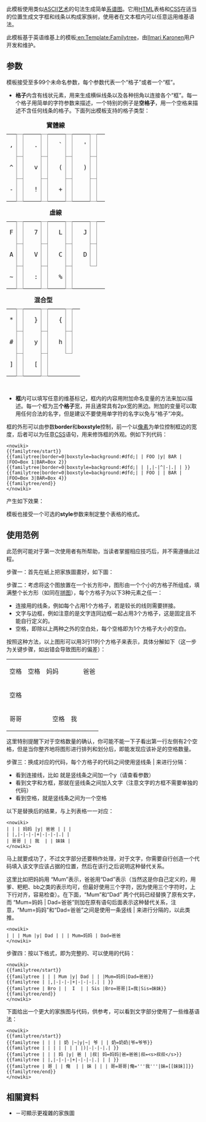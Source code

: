 <includeonly>{{Esoteric}}</includeonly><noinclude>{{template doc page viewed directly}}</noinclude>
<!-- EDIT TEMPLATE DOCUMENTATION BELOW THIS LINE -->
{{Ambox
| image = [[File:Edit-copy purple-wikit.svg|40px]]
| type  = move
| text  = 使用本模板製作大型系譜有機會超過維基媒體制定的[[维基百科:模板限制|允許渲染長度]]導致無法儲存或開啟條目，這時候請改用較為先進的{{tl|Tree chart}}模板。
}}

此模板使用类似[[ASCII艺术]]的句法生成简单[[系谱图]]。它用[[HTML]]表格和[[CSS]]在适当的位置生成文字框和线条以构成家族树，使用者在文本框内可以任意运用维基语法。

此模板基于英语维基上的模板[[:en:Template:Familytree]]，由[[:en:User:Ilmari Karonen|Ilmari Karonen]]用户开发和维护。

==参数==
模板接受至多99个未命名参数，每个参数代表一个“格子”或者一个“框”。

*'''格子'''内含有线状元素，用来生成横纵线条以及各种拐角以连接各个“框”。每一个格子用简单的字符参数来描述，一个特别的例子是'''空格子'''，用一个空格来描述不含任何线条的格子。下面列出模板支持的格子类型：

{| style="float: left; margin-left: 1em;"
|+ '''實體線'''
|-
| <big><tt>,</tt></big> || style="border: 1px solid gray;" | {{familytree/start}}{{familytree|,}}{{familytree/end}} || &nbsp;
| <big><tt>.</tt></big> || style="border: 1px solid gray;" | {{familytree/start}}{{familytree|.}}{{familytree/end}} || &nbsp;
| <big><tt>`</tt></big> || style="border: 1px solid gray;" | {{familytree/start}}{{familytree|`}}{{familytree/end}} || &nbsp;
| <big><tt>'</tt></big> || style="border: 1px solid gray;" | {{familytree/start}}{{familytree|'}}{{familytree/end}} || &nbsp;
|-
| <big><tt>^</tt></big> || style="border: 1px solid gray;" | {{familytree/start}}{{familytree|^}}{{familytree/end}} || &nbsp;
| <big><tt>v</tt></big> || style="border: 1px solid gray;" | {{familytree/start}}{{familytree|v}}{{familytree/end}} || &nbsp;
| <big><tt>(</tt></big> || style="border: 1px solid gray;" | {{familytree/start}}{{familytree|(}}{{familytree/end}} || &nbsp;
| <big><tt>)</tt></big> || style="border: 1px solid gray;" | {{familytree/start}}{{familytree|)}}{{familytree/end}} || &nbsp;
|-
| <big><tt>-</tt></big> || style="border: 1px solid gray;" | {{familytree/start}}{{familytree|-}}{{familytree/end}} || &nbsp;
| <big><tt>!</tt></big> || style="border: 1px solid gray;" | {{familytree/start}}{{familytree|!}}{{familytree/end}} || &nbsp;
| <big><tt>+</tt></big> || style="border: 1px solid gray;" | {{familytree/start}}{{familytree|+}}{{familytree/end}} || &nbsp;
| <big><tt> </tt></big> || style="border: 1px solid gray;" | {{familytree/start}}{{familytree| }}{{familytree/end}} || &nbsp;
|}
{| style="float: left; margin-left: 1em;"
|+ '''虛線'''
|-
| <big><tt>F</tt></big> || style="border: 1px solid gray;" | {{familytree/start}}{{familytree|F}}{{familytree/end}} || &nbsp;
| <big><tt>7</tt></big> || style="border: 1px solid gray;" | {{familytree/start}}{{familytree|7}}{{familytree/end}} || &nbsp;
| <big><tt>L</tt></big> || style="border: 1px solid gray;" | {{familytree/start}}{{familytree|L}}{{familytree/end}} || &nbsp;
| <big><tt>J</tt></big> || style="border: 1px solid gray;" | {{familytree/start}}{{familytree|J}}{{familytree/end}} || &nbsp;
|-
| <big><tt>A</tt></big> || style="border: 1px solid gray;" | {{familytree/start}}{{familytree|A}}{{familytree/end}} || &nbsp;
| <big><tt>V</tt></big> || style="border: 1px solid gray;" | {{familytree/start}}{{familytree|V}}{{familytree/end}} || &nbsp;
| <big><tt>C</tt></big> || style="border: 1px solid gray;" | {{familytree/start}}{{familytree|C}}{{familytree/end}} || &nbsp;
| <big><tt>D</tt></big> || style="border: 1px solid gray;" | {{familytree/start}}{{familytree|D}}{{familytree/end}} || &nbsp;
|-
| <big><tt>~</tt></big> || style="border: 1px solid gray;" | {{familytree/start}}{{familytree|~}}{{familytree/end}} || &nbsp;
| <big><tt>:</tt></big> || style="border: 1px solid gray;" | {{familytree/start}}{{familytree|:}}{{familytree/end}} || &nbsp;
| <big><tt>%</tt></big> || style="border: 1px solid gray;" | {{familytree/start}}{{familytree|%}}{{familytree/end}} || &nbsp;
|}
{| style="float: left; margin-left: 1em;"
|+ '''混合型'''
|-
| <big><tt>*</tt></big> || style="border: 1px solid gray;" | {{familytree/start}}{{familytree|*}}{{familytree/end}} || &nbsp;
| <big><tt>}</tt></big> || style="border: 1px solid gray;" | {{familytree/start}}{{familytree|}|}}{{familytree/end}} || &nbsp;
| <big><tt>{</tt></big> || style="border: 1px solid gray;" | {{familytree/start}}{{familytree|{|}}{{familytree/end}} || &nbsp;
|-
| <big><tt>#</tt></big> || style="border: 1px solid gray;" | {{familytree/start}}{{familytree|#}}{{familytree/end}} || &nbsp;
| <big><tt>y</tt></big> || style="border: 1px solid gray;" | {{familytree/start}}{{familytree|y}}{{familytree/end}} || &nbsp;
| <big><tt>h</tt></big> || style="border: 1px solid gray;" | {{familytree/start}}{{familytree|h}}{{familytree/end}} || &nbsp;
|-
| <big><tt>]</tt></big> || style="border: 1px solid gray;" | {{familytree/start}}{{familytree|]}}{{familytree/end}} || &nbsp;
| <big><tt>[</tt></big> || style="border: 1px solid gray;" | {{familytree/start}}{{familytree|[}}{{familytree/end}} || &nbsp;
|}
<br clear="left" />

*'''框'''内可以填写任意的维基标记，框内的内容用附加命名变量的方法来加以描述。每一个框为'''三个格子'''宽，并且通常具有2px宽的黑边。附加的变量可以取用任何合法的名字，但是建议不要使用单字符的名字以免与“格子”冲突。

框的外形可以由参数'''border'''和'''boxstyle'''控制，前一个以[[像素]]为单位控制框边的宽度，后者可以为任意[[CSS]]语句，用来修饰框的外观。例如下列代码：

<pre><nowiki>
{{familytree/start}}
{{familytree|border=0|boxstyle=background:#dfd;| | FOO |y| BAR | |FOO=Box 1|BAR=Box 2}}
{{familytree|border=0|boxstyle=background:#dfd;| | |,|-|^|-|.| | }}
{{familytree|border=0|boxstyle=background:#dfd;| | FOO | | BAR | |FOO=Box 3|BAR=Box 4}}
{{familytree/end}}
</nowiki></pre>

产生如下效果：

{{familytree/start}}
{{familytree|border=0|boxstyle=background:#dfd;| | FOO |y| BAR | |FOO=Box 1|BAR=Box 2}}
{{familytree|border=0|boxstyle=background:#dfd;| | |,|-|^|-|.| | }}
{{familytree|border=0|boxstyle=background:#dfd;| | FOO | | BAR | |FOO=Box 3|BAR=Box 4}}
{{familytree/end}}

{{tl|familytree/start}}模板也接受一个可选的'''style'''参数来制定整个表格的格式。

==使用范例==
此范例可能对于第一次使用者有所帮助，当读者掌握相应技巧后，并不需遵循此过程。

步骤一：首先在紙上把家族圖畫好，如下圖：
{{familytree/start}}
{{familytree | | | Mum |y| Dad |Mum=妈妈|Dad=爸爸}}
{{familytree | |,|-|-|-|+|-|-|-|.| | }}
{{familytree | Bro | |  I  | | Sis | Bro=哥哥|I=我|Sis=妹妹}}
{{familytree/end}}


步骤二：考虑将这个图放置在一个长方形中，图形由一个个小的方格子所组成，填满整个长方形（如同在[[拼图]]），每个方格子为以下3种元素之任一：
*连接用的线条，例如{{familytree/start}}{{familytree|y}}{{familytree/end}}每个占用1个方格子，若是较长的线则需要拼接。
*文字与边框，例如{{familytree/start}}{{familytree | bb | bb=&nbsp; &nbsp; &nbsp; &nbsp; 爸爸 &nbsp; &nbsp; &nbsp; &nbsp; }}{{familytree/end}}注意的是文字连同边框一起占用3个方格子，这是固定且不能自行定义的。
*空格，即除以上两种之外的空白处，每个空格即为1个方格子大小的空白。

按照这种方法，以上图形可以用3行11列个方格子来表示，具体分解如下（这一步为关键步骤，如出错会导致图形的偏差）：

 {| class="wikitable" style="text-align:center"
|-
| 空格 || 空格 || colspan="3" |妈妈|| {{familytree/start}}{{familytree|y}}{{familytree/end}} || colspan="3" |爸爸|| 空格 || 空格
|-
| 空格 || {{familytree/start}}{{familytree|,}}{{familytree/end}} || {{familytree/start}}{{familytree|-}}{{familytree/end}} ||  {{familytree/start}}{{familytree|-}}{{familytree/end}} ||  {{familytree/start}}{{familytree|-}}{{familytree/end}}|| {{familytree/start}}{{familytree|+}}{{familytree/end}}  ||  {{familytree/start}}{{familytree|-}}{{familytree/end}} ||  {{familytree/start}}{{familytree|-}}{{familytree/end}} ||  {{familytree/start}}{{familytree|-}}{{familytree/end}} ||  {{familytree/start}}{{familytree|.}}{{familytree/end}} || 空格
|-
| colspan="3" |哥哥|| 空格 || colspan="3" |我|| 空格 || colspan="3" |妹妹
|}
这里特别提醒下对于空格数量的确认，你可能不能一下子看出第一行左侧有2个空格，但是当你整齐地将图形进行排列和划分后，即能发现应该补足的空格数量。


步骤三：换成对应的代码，每个方格子的代码之间使用竖线条 | 来进行分隔：

* 看到连接线，比如 {{familytree/start}}{{familytree|y}}{{familytree/end}} 就是竖线条之间加一个y（请查看参数）
* 看到文字和方框，那就在竖线条之间加入文字（注意文字的方框不需要单独的代码）
* 看到空格，就是竖线条之间为一个空格

以下是替换后的结果，与上列表格一一对应：

<pre><nowiki>
| | | 妈妈 |y| 爸爸 | | |
| |,|-|-|-|+|-|-|-|.| |
| 哥哥 | | 我  | | 妹妹 |
</nowiki></pre>

马上就要成功了，不过文字部分还要稍作处理，对于文字，你需要自行创造一个代码填入该文字应该占据的位置，然后在该行之后说明这种替代关系。

这里比如把妈妈用 “Mum”表示，爸爸用“Dad”表示（当然这是你自己定义的，用爹、粑粑、bb之类的表示均可，但最好使用三个字符，因为使用三个字符时，上下行对齐，容易检查）。在下面，“Mum”和“Dad” 两个代码已经替换了原有文字，而 “Mum=妈妈 | Dad=爸爸”则加在原有语句后面表示这种替代关系，注意，“Mum=妈妈”和“Dad=爸爸”之间是使用一条竖线 | 来进行分隔的，以此类推。

<pre><nowiki>
| | | Mum |y| Dad | | | Mum=妈妈 | Dad=爸爸
</nowiki></pre>


步骤四：按以下格式，即为完整的、可以使用的代码：
<pre><nowiki>
{{familytree/start}}
{{familytree | | | Mum |y| Dad | | |Mum=妈妈|Dad=爸爸}}
{{familytree | |,|-|-|-|+|-|-|-|.| | }}
{{familytree | Bro | |  I  | | Sis |Bro=哥哥|I=我|Sis=妹妹}}
{{familytree/end}}
</nowiki></pre>

下面给出一个更大的家族图与代码，供参考，可以看到文字部分使用了一些维基语法：

{{familytree/start}}
{{familytree | | | | 奶 |~|y|~| 爷 | | 奶=奶奶|爷=爷爷}}
{{familytree | | | | | | | |)|-|-|-|.| }}
{{familytree | | | 妈 |y| 爸 | |叔| 妈=妈妈|爸=爸爸|叔=<s>叔叔</s>}}
{{familytree | |,|-|-|-|+|-|-|-|.| | | }}
{{familytree | 哥 | | 俺 | | 妹 | | | 哥=哥哥|俺='''我'''|妹=[[妹妹]]}}
{{familytree/end}}

<pre><nowiki>
{{familytree/start}}
{{familytree | | | | 奶 |~|y|~| 爷 | | 奶=奶奶|爷=爷爷}}
{{familytree | | | | | | | |)|-|-|-|.| }}
{{familytree | | | 妈 |y| 爸 | |叔| 妈=妈妈|爸=爸爸|叔=<s>叔叔</s>}}
{{familytree | |,|-|-|-|+|-|-|-|.| | | }}
{{familytree | 哥 | | 俺  | | 妹 | | | 哥=哥哥|俺='''我'''|妹=[[妹妹]]}}
{{familytree/end}}
</nowiki></pre>

==相關資料==
*{{tl|Chart}}－可顯示更複雜的家族圖
<includeonly>
[[Category:系譜模板|{{PAGENAME}}]]
</includeonly>